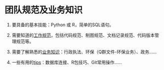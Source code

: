 # 团队规范及业务知识

1. 要具备的基本技能：Python 或 R，简单的SQL语句。  

2. 需要知道的[工作规范](http://git.minstone.com.cn/dataanalysisteam/minstone_data_analyze_team/work_standard)，包括代码规范、制图规范、文档记录规范、代码版本管理规范等。  

3. 需要了解熟悉的[业务知识]()：行政执法、环保（Q群文件-环保业务）、政务……  

4. 一些有用的[tips](http://git.minstone.com.cn/dataanalysisteam/minstone_data_analyze_team/QuickStart)：数据库连接、R包技巧、Git常用操作……
